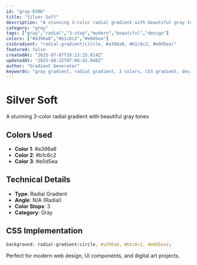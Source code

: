 ```yaml
---
id: "gray-0396"
title: "Silver Soft"
description: "A stunning 3-color radial gradient with beautiful gray tones"
category: "gray"
tags: ["gray","radial","3-stop","modern","beautiful","design"]
colors: ["#a396a8","#b1c6c2","#e0d5ea"]
cssGradient: "radial-gradient(circle, #a396a8, #b1c6c2, #e0d5ea)"
featured: false
createdAt: "2025-07-07T18:23:25.814Z"
updatedAt: "2025-08-25T07:08:42.948Z"
author: "Gradient Generator"
keywords: "gray gradient, radial gradient, 3 colors, CSS gradient, design, #a396a8, #b1c6c2, #e0d5ea"
---
```


# Silver Soft

A stunning 3-color radial gradient with beautiful gray tones

## Colors Used
- **Color 1**: #a396a8
- **Color 2**: #b1c6c2
- **Color 3**: #e0d5ea

## Technical Details
- **Type**: Radial Gradient
- **Angle**: N/A (Radial)
- **Color Stops**: 3
- **Category**: Gray

## CSS Implementation
```css
background: radial-gradient(circle, #a396a8, #b1c6c2, #e0d5ea);
```

Perfect for modern web design, UI components, and digital art projects.
